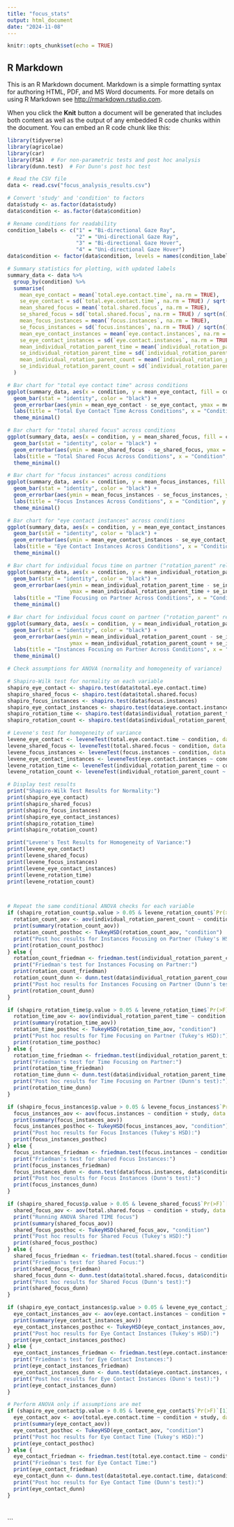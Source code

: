 ---
title: "focus_stats"
output: html_document
date: "2024-11-08"
---

```{r setup, include=FALSE}
knitr::opts_chunk$set(echo = TRUE)
```

## R Markdown

This is an R Markdown document. Markdown is a simple formatting syntax for authoring HTML, PDF, and MS Word documents. For more details on using R Markdown see <http://rmarkdown.rstudio.com>.

When you click the **Knit** button a document will be generated that includes both content as well as the output of any embedded R code chunks within the document. You can embed an R code chunk like this:


```{R Assertive}
library(tidyverse)
library(agricolae)
library(car)
library(FSA)  # For non-parametric tests and post hoc analysis
library(dunn.test)  # For Dunn's post hoc test

# Read the CSV file
data <- read.csv("focus_analysis_results.csv")

# Convert 'study' and 'condition' to factors
data$study <- as.factor(data$study)
data$condition <- as.factor(data$condition)

# Rename conditions for readability
condition_labels <- c("1" = "Bi-directional Gaze Ray",
                      "2" = "Uni-directional Gaze Ray",
                      "3" = "Bi-directional Gaze Hover",
                      "4" = "Uni-directional Gaze Hover")
data$condition <- factor(data$condition, levels = names(condition_labels), labels = condition_labels)

# Summary statistics for plotting, with updated labels
summary_data <- data %>%
  group_by(condition) %>%
  summarise(
    mean_eye_contact = mean(`total.eye.contact.time`, na.rm = TRUE),
    se_eye_contact = sd(`total.eye.contact.time`, na.rm = TRUE) / sqrt(n()),
    mean_shared_focus = mean(`total.shared.focus`, na.rm = TRUE),
    se_shared_focus = sd(`total.shared.focus`, na.rm = TRUE) / sqrt(n()),
    mean_focus_instances = mean(`focus.instances`, na.rm = TRUE),
    se_focus_instances = sd(`focus.instances`, na.rm = TRUE) / sqrt(n()),
    mean_eye_contact_instances = mean(`eye.contact.instances`, na.rm = TRUE),
    se_eye_contact_instances = sd(`eye.contact.instances`, na.rm = TRUE) / sqrt(n()),
    mean_individual_rotation_parent_time = mean(`individual_rotation_parent_time`, na.rm = TRUE),
    se_individual_rotation_parent_time = sd(`individual_rotation_parent_time`, na.rm = TRUE) / sqrt(n()),
    mean_individual_rotation_parent_count = mean(`individual_rotation_parent_count`, na.rm = TRUE),
    se_individual_rotation_parent_count = sd(`individual_rotation_parent_count`, na.rm = TRUE) / sqrt(n())
  )

# Bar chart for "total eye contact time" across conditions
ggplot(summary_data, aes(x = condition, y = mean_eye_contact, fill = condition)) +
  geom_bar(stat = "identity", color = "black") +
  geom_errorbar(aes(ymin = mean_eye_contact - se_eye_contact, ymax = mean_eye_contact + se_eye_contact), width = 0.2) +
  labs(title = "Total Eye Contact Time Across Conditions", x = "Condition", y = "Mean Eye Contact Time (seconds)") +
  theme_minimal()

# Bar chart for "total shared focus" across conditions
ggplot(summary_data, aes(x = condition, y = mean_shared_focus, fill = condition)) +
  geom_bar(stat = "identity", color = "black") +
  geom_errorbar(aes(ymin = mean_shared_focus - se_shared_focus, ymax = mean_shared_focus + se_shared_focus), width = 0.2) +
  labs(title = "Total Shared Focus Across Conditions", x = "Condition", y = "Mean Shared Focus (seconds)") +
  theme_minimal()

# Bar chart for "focus instances" across conditions
ggplot(summary_data, aes(x = condition, y = mean_focus_instances, fill = condition)) +
  geom_bar(stat = "identity", color = "black") +
  geom_errorbar(aes(ymin = mean_focus_instances - se_focus_instances, ymax = mean_focus_instances + se_focus_instances), width = 0.2) +
  labs(title = "Focus Instances Across Conditions", x = "Condition", y = "Mean Focus Instances") +
  theme_minimal()

# Bar chart for "eye contact instances" across conditions
ggplot(summary_data, aes(x = condition, y = mean_eye_contact_instances, fill = condition)) +
  geom_bar(stat = "identity", color = "black") +
  geom_errorbar(aes(ymin = mean_eye_contact_instances - se_eye_contact_instances, ymax = mean_eye_contact_instances + se_eye_contact_instances), width = 0.2) +
  labs(title = "Eye Contact Instances Across Conditions", x = "Condition", y = "Mean Eye Contact Instances") +
  theme_minimal()

# Bar chart for individual focus time on partner ("rotation_parent" relabeled)
ggplot(summary_data, aes(x = condition, y = mean_individual_rotation_parent_time, fill = condition)) +
  geom_bar(stat = "identity", color = "black") +
  geom_errorbar(aes(ymin = mean_individual_rotation_parent_time - se_individual_rotation_parent_time, 
                    ymax = mean_individual_rotation_parent_time + se_individual_rotation_parent_time), width = 0.2) +
  labs(title = "Time Focusing on Partner Across Conditions", x = "Condition", y = "Mean Time Focusing on Partner (seconds)") +
  theme_minimal()

# Bar chart for individual focus count on partner ("rotation_parent" relabeled)
ggplot(summary_data, aes(x = condition, y = mean_individual_rotation_parent_count, fill = condition)) +
  geom_bar(stat = "identity", color = "black") +
  geom_errorbar(aes(ymin = mean_individual_rotation_parent_count - se_individual_rotation_parent_count, 
                    ymax = mean_individual_rotation_parent_count + se_individual_rotation_parent_count), width = 0.2) +
  labs(title = "Instances Focusing on Partner Across Conditions", x = "Condition", y = "Mean Instances Focusing on Partner") +
  theme_minimal()

# Check assumptions for ANOVA (normality and homogeneity of variance)

# Shapiro-Wilk test for normality on each variable
shapiro_eye_contact <- shapiro.test(data$total.eye.contact.time)
shapiro_shared_focus <- shapiro.test(data$total.shared.focus)
shapiro_focus_instances <- shapiro.test(data$focus.instances)
shapiro_eye_contact_instances <- shapiro.test(data$eye.contact.instances)
shapiro_rotation_time <- shapiro.test(data$individual_rotation_parent_time)
shapiro_rotation_count <- shapiro.test(data$individual_rotation_parent_count)

# Levene's test for homogeneity of variance
levene_eye_contact <- leveneTest(total.eye.contact.time ~ condition, data = data)
levene_shared_focus <- leveneTest(total.shared.focus ~ condition, data = data)
levene_focus_instances <- leveneTest(focus.instances ~ condition, data = data)
levene_eye_contact_instances <- leveneTest(eye.contact.instances ~ condition, data = data)
levene_rotation_time <- leveneTest(individual_rotation_parent_time ~ condition, data = data)
levene_rotation_count <- leveneTest(individual_rotation_parent_count ~ condition, data = data)

# Display test results
print("Shapiro-Wilk Test Results for Normality:")
print(shapiro_eye_contact)
print(shapiro_shared_focus)
print(shapiro_focus_instances)
print(shapiro_eye_contact_instances)
print(shapiro_rotation_time)
print(shapiro_rotation_count)

print("Levene's Test Results for Homogeneity of Variance:")
print(levene_eye_contact)
print(levene_shared_focus)
print(levene_focus_instances)
print(levene_eye_contact_instances)
print(levene_rotation_time)
print(levene_rotation_count)



# Repeat the same conditional ANOVA checks for each variable
if (shapiro_rotation_count$p.value > 0.05 & levene_rotation_count$`Pr(>F)`[1] > 0.05) {
  rotation_count_aov <- aov(individual_rotation_parent_count ~ condition + study, data = data)
  print(summary(rotation_count_aov))
  rotation_count_posthoc <- TukeyHSD(rotation_count_aov, "condition")
  print("Post hoc results for Instances Focusing on Partner (Tukey's HSD):")
  print(rotation_count_posthoc)
} else {
  rotation_count_friedman <- friedman.test(individual_rotation_parent_count ~ condition | study, data = data)
  print("Friedman's test for Instances Focusing on Partner:")
  print(rotation_count_friedman)
  rotation_count_dunn <- dunn.test(data$individual_rotation_parent_count, data$condition, method = "bonferroni")
  print("Post hoc results for Instances Focusing on Partner (Dunn's test):")
  print(rotation_count_dunn)
}

if (shapiro_rotation_time$p.value > 0.05 & levene_rotation_time$`Pr(>F)`[1] > 0.05) {
  rotation_time_aov <- aov(individual_rotation_parent_time ~ condition + study, data = data)
  print(summary(rotation_time_aov))
  rotation_time_posthoc <- TukeyHSD(rotation_time_aov, "condition")
  print("Post hoc results for Time Focusing on Partner (Tukey's HSD):")
  print(rotation_time_posthoc)
} else {
  rotation_time_friedman <- friedman.test(individual_rotation_parent_time ~ condition | study, data = data)
  print("Friedman's test for Time Focusing on Partner:")
  print(rotation_time_friedman)
  rotation_time_dunn <- dunn.test(data$individual_rotation_parent_time, data$condition, method = "bonferroni")
  print("Post hoc results for Time Focusing on Partner (Dunn's test):")
  print(rotation_time_dunn)
}

if (shapiro_focus_instances$p.value > 0.05 & levene_focus_instances$`Pr(>F)`[1] > 0.05) {
  focus_instances_aov <- aov(focus.instances ~ condition + study, data = data)
  print(summary(focus_instances_aov))
  focus_instances_posthoc <- TukeyHSD(focus_instances_aov, "condition")
  print("Post hoc results for Focus Instances (Tukey's HSD):")
  print(focus_instances_posthoc)
} else {
  focus_instances_friedman <- friedman.test(focus.instances ~ condition | study, data = data)
  print("Friedman's test for shared Focus Instances:")
  print(focus_instances_friedman)
  focus_instances_dunn <- dunn.test(data$focus.instances, data$condition, method = "bonferroni")
  print("Post hoc results for Focus Instances (Dunn's test):")
  print(focus_instances_dunn)
}

if (shapiro_shared_focus$p.value > 0.05 & levene_shared_focus$`Pr(>F)`[1] > 0.05) {
  shared_focus_aov <- aov(total.shared.focus ~ condition + study, data = data)
  print("Running ANOVA Shared TIME focus")
  print(summary(shared_focus_aov))
  shared_focus_posthoc <- TukeyHSD(shared_focus_aov, "condition")
  print("Post hoc results for Shared Focus (Tukey's HSD):")
  print(shared_focus_posthoc)
} else {
  shared_focus_friedman <- friedman.test(total.shared.focus ~ condition | study, data = data)
  print("Friedman's test for Shared Focus:")
  print(shared_focus_friedman)
  shared_focus_dunn <- dunn.test(data$total.shared.focus, data$condition, method = "bonferroni")
  print("Post hoc results for Shared Focus (Dunn's test):")
  print(shared_focus_dunn)
}

if (shapiro_eye_contact_instances$p.value > 0.05 & levene_eye_contact_instances$`Pr(>F)`[1] > 0.05) {
  eye_contact_instances_aov <- aov(eye.contact.instances ~ condition + study, data = data)
  print(summary(eye_contact_instances_aov))
  eye_contact_instances_posthoc <- TukeyHSD(eye_contact_instances_aov, "condition")
  print("Post hoc results for Eye Contact Instances (Tukey's HSD):")
  print(eye_contact_instances_posthoc)
} else {
  eye_contact_instances_friedman <- friedman.test(eye.contact.instances ~ condition | study, data = data)
  print("Friedman's test for Eye Contact Instances:")
  print(eye_contact_instances_friedman)
  eye_contact_instances_dunn <- dunn.test(data$eye.contact.instances, data$condition, method = "bonferroni")
  print("Post hoc results for Eye Contact Instances (Dunn's test):")
  print(eye_contact_instances_dunn)
}

# Perform ANOVA only if assumptions are met
if (shapiro_eye_contact$p.value > 0.05 & levene_eye_contact$`Pr(>F)`[1] > 0.05) {
  eye_contact_aov <- aov(total.eye.contact.time ~ condition + study, data = data)
  print(summary(eye_contact_aov))
  eye_contact_posthoc <- TukeyHSD(eye_contact_aov, "condition")
  print("Post hoc results for Eye Contact Time (Tukey's HSD):")
  print(eye_contact_posthoc)
} else {
  eye_contact_friedman <- friedman.test(total.eye.contact.time ~ condition | study, data = data)
  print("Friedman's test for Eye Contact Time:")
  print(eye_contact_friedman)
  eye_contact_dunn <- dunn.test(data$total.eye.contact.time, data$condition, method = "bonferroni")
  print("Post hoc results for Eye Contact Time (Dunn's test):")
  print(eye_contact_dunn)
}




```


```

